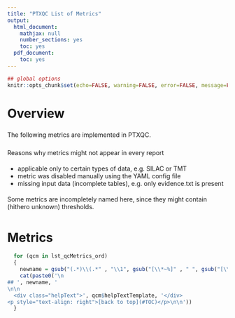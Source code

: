```yaml
---
title: "PTXQC List of Metrics"
output:
  html_document:
    mathjax: null
    number_sections: yes
    toc: yes
  pdf_document:
    toc: yes
---
```



<!-- the TOC (table of content) will go here - use 'toc: no' above to disable the TOC -->


<style type="text/css">
  p { 
    padding: 5px 0;
  }

  .helpSymbol {
    border: 1px solid #AAAAAA;
    padding: 3px;
    text-align: center;
    width: 100px;
  }
  .helpText {
    clear: left;
  }
  
</style>

```r
## global options
knitr::opts_chunk$set(echo=FALSE, warning=FALSE, error=FALSE, message=FALSE, fig.width=10)
```

# Overview

The following metrics are implemented in PTXQC.<br>

Reasons why metrics might not appear in every report
 
 * applicable only to certain types of data, e.g. SILAC or TMT
 * metric was disabled manually using the YAML config file
 * missing input data (incomplete tables), e.g. only evidence.txt is present

 
Some metrics are incompletely named here, since they might contain (hithero unknown) thresholds.

# Metrics
```r
  for (qcm in lst_qcMetrics_ord)
  {
    newname = gsub("(.*)\\(.*" , "\\1", gsub("[\\*~%]" , " ", gsub("[\\^\">]" , "", qcm$qcName))) 
    cat(paste0('\n
## ', newname, '
\n\n
  <div class="helpText">', qcm$helpTextTemplate, '</div>
<p style="text-align: right">[back to top](#TOC)</p>\n\n'))
  }
```

